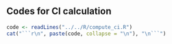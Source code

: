 ## Codes for CI calculation {-}

```r
code <- readLines("../../R/compute_ci.R")
cat("```r\n", paste(code, collapse = "\n"), "\n```")
```


